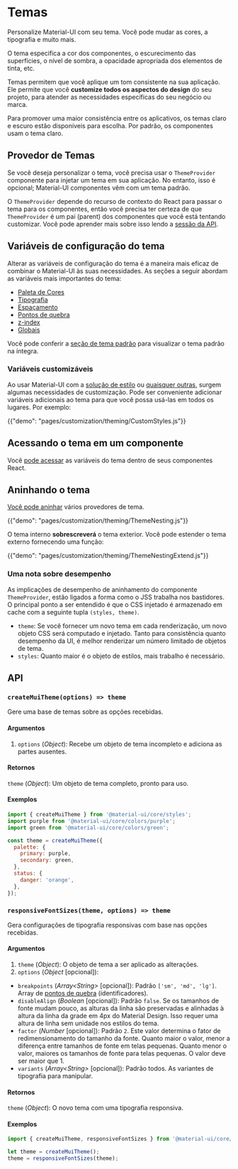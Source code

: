 # Temas

<p class="description">Personalize Material-UI com seu tema. Você pode mudar as cores, a tipografia e muito mais.</p>

O tema especifica a cor dos componentes, o escurecimento das superfícies, o nível de sombra, a opacidade apropriada dos elementos de tinta, etc.

Temas permitem que você aplique um tom consistente na sua aplicação. Ele permite que você **customize todos os aspectos do design** do seu projeto, para atender as necessidades específicas do seu negócio ou marca.

Para promover uma maior consistência entre os aplicativos, os temas claro e escuro estão disponíveis para escolha. Por padrão, os componentes usam o tema claro.

## Provedor de Temas

Se você deseja personalizar o tema, você precisa usar o ` ThemeProvider ` componente para injetar um tema em sua aplicação. No entanto, isso é opcional; Material-UI componentes vêm com um tema padrão.

O `ThemeProvider` depende do recurso de contexto do React para passar o tema para os componentes, então você precisa ter certeza de que `ThemeProvider` é um pai (parent) dos componentes que você está tentando customizar. Você pode aprender mais sobre isso lendo a [sessão da API](/styles/api/#themeprovider).

## Variáveis de configuração do tema

Alterar as variáveis de configuração do tema é a maneira mais eficaz de combinar o Material-UI às suas necessidades. As seções a seguir abordam as variáveis mais importantes do tema:

- [Paleta de Cores](/customization/palette/)
- [Tipografia](/customization/typography/)
- [Espaçamento](/customization/spacing/)
- [Pontos de quebra](/customization/breakpoints/)
- [z-index](/customization/z-index/)
- [Globais](/customization/globals/)

Você pode conferir a [seção de tema padrão](/customization/default-theme/) para visualizar o tema padrão na íntegra.

### Variáveis customizáveis

Ao usar Material-UI com a [solução de estilo](/styles/basics/) ou [quaisquer outras](/guides/interoperability/#themeprovider), surgem algumas necessidades de customização. Pode ser conveniente adicionar variáveis adicionais ao tema para que você possa usá-las em todos os lugares. Por exemplo:

{{"demo": "pages/customization/theming/CustomStyles.js"}}

## Acessando o tema em um componente

Você [pode acessar](/styles/advanced/#accessing-the-theme-in-a-component) as variáveis do tema dentro de seus componentes React.

## Aninhando o tema

[Você pode aninhar](/styles/advanced/#theme-nesting) vários provedores de tema.

{{"demo": "pages/customization/theming/ThemeNesting.js"}}

O tema interno **sobrescreverá** o tema exterior. Você pode estender o tema externo fornecendo uma função:

{{"demo": "pages/customization/theming/ThemeNestingExtend.js"}}

### Uma nota sobre desempenho

As implicações de desempenho de aninhamento do componente `ThemeProvider`, estão ligados a forma como o JSS trabalha nos bastidores. O principal ponto a ser entendido é que o CSS injetado é armazenado em cache com a seguinte tupla `(styles, theme)`.

- `theme`: Se você fornecer um novo tema em cada renderização, um novo objeto CSS será computado e injetado. Tanto para consistência quanto desempenho da UI, é melhor renderizar um número limitado de objetos de tema.
- `styles`: Quanto maior é o objeto de estilos, mais trabalho é necessário.

## API

### `createMuiTheme(options) => theme`

Gere uma base de temas sobre as opções recebidas.

#### Argumentos

1. `options` (*Object*): Recebe um objeto de tema incompleto e adiciona as partes ausentes.

#### Retornos

`theme` (*Object*): Um objeto de tema completo, pronto para uso.

#### Exemplos

```js
import { createMuiTheme } from '@material-ui/core/styles';
import purple from '@material-ui/core/colors/purple';
import green from '@material-ui/core/colors/green';

const theme = createMuiTheme({
  palette: {
    primary: purple,
    secondary: green,
  },
  status: {
    danger: 'orange',
  },
});
```

### `responsiveFontSizes(theme, options) => theme`

Gera configurações de tipografia responsivas com base nas opções recebidas.

#### Argumentos

1. `theme` (*Object*): O objeto de tema a ser aplicado as alterações.
2. `options` (*Object* [opcional]):

- `breakpoints` (*Array<String\>* [opcional]): Padrão `['sm', 'md', 'lg']`. Array de [pontos de quebra](/customization/breakpoints/) (identificadores).
- `disableAlign` (*Boolean* [opcional]): Padrão `false`. Se os tamanhos de fonte mudam pouco, as alturas da linha são preservadas e alinhadas à altura da linha da grade em 4px do Material Design. Isso requer uma altura de linha sem unidade nos estilos do tema.
- `factor` (*Number* [opcional]): Padrão `2`. Este valor determina o fator de redimensionamento do tamanho da fonte. Quanto maior o valor, menor a diferença entre tamanhos de fonte em telas pequenas. Quanto menor o valor, maiores os tamanhos de fonte para telas pequenas. O valor deve ser maior que 1.
- `variants` (*Array<String\>* [opcional]): Padrão todos. As variantes de tipografia para manipular.

#### Retornos

`theme` (*Object*): O novo tema com uma tipografia responsiva.

#### Exemplos

```js
import { createMuiTheme, responsiveFontSizes } from '@material-ui/core/styles';

let theme = createMuiTheme();
theme = responsiveFontSizes(theme);
```
